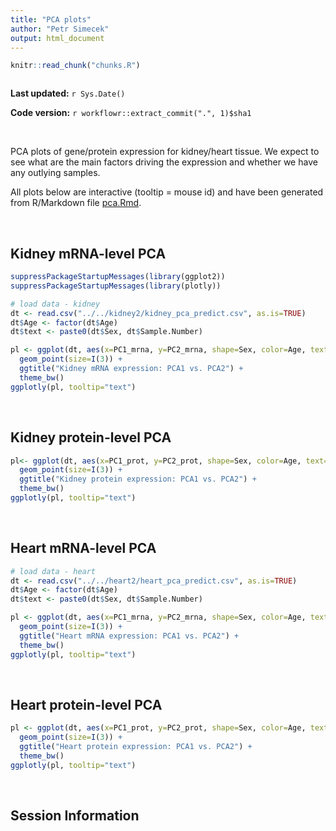 ---
title: "PCA plots"
author: "Petr Simecek"
output: html_document
---

```{r read-chunk, include=FALSE, cache=FALSE}
knitr::read_chunk("chunks.R")
```

```{r knitr-opts-chunk, include=FALSE}
```

**Last updated:** `r Sys.Date()`

**Code version:** `r workflowr::extract_commit(".", 1)$sha1`

\ 

PCA plots of gene/protein expression for kidney/heart tissue. We expect to see what are the main factors driving the expression and whether we have any outlying samples.

All plots below are interactive (tooltip = mouse id) and have been generated from R/Markdown file [pca.Rmd](https://github.com/simecek/TheAgingProteome/blob/master/analysis/pca.Rmd).

\ 

## Kidney mRNA-level PCA

```{r kidney_mrna, echo=FALSE}
suppressPackageStartupMessages(library(ggplot2))
suppressPackageStartupMessages(library(plotly))

# load data - kidney
dt <- read.csv("../../kidney2/kidney_pca_predict.csv", as.is=TRUE)
dt$Age <- factor(dt$Age)
dt$text <- paste0(dt$Sex, dt$Sample.Number)

pl <- ggplot(dt, aes(x=PC1_mrna, y=PC2_mrna, shape=Sex, color=Age, text=text)) +   
  geom_point(size=I(3)) + 
  ggtitle("Kidney mRNA expression: PCA1 vs. PCA2") +
  theme_bw()
ggplotly(pl, tooltip="text")
```

\ 

## Kidney protein-level PCA

```{r kidney_protein, echo=FALSE}
pl<- ggplot(dt, aes(x=PC1_prot, y=PC2_prot, shape=Sex, color=Age, text=text)) +
  geom_point(size=I(3)) + 
  ggtitle("Kidney protein expression: PCA1 vs. PCA2") +
  theme_bw()
ggplotly(pl, tooltip="text")
```

\ 

## Heart mRNA-level PCA

```{r heart_mrna, echo=FALSE}
# load data - heart
dt <- read.csv("../../heart2/heart_pca_predict.csv", as.is=TRUE)
dt$Age <- factor(dt$Age)
dt$text <- paste0(dt$Sex, dt$Sample.Number)

pl <- ggplot(dt, aes(x=PC1_mrna, y=PC2_mrna, shape=Sex, color=Age, text=text)) +   
  geom_point(size=I(3)) + 
  ggtitle("Heart mRNA expression: PCA1 vs. PCA2") +
  theme_bw()
ggplotly(pl, tooltip="text")
```

\ 

## Heart protein-level PCA

```{r heart_protein, echo=FALSE}
pl <- ggplot(dt, aes(x=PC1_prot, y=PC2_prot, shape=Sex, color=Age, text=text)) +   
  geom_point(size=I(3)) + 
  ggtitle("Heart protein expression: PCA1 vs. PCA2") +
  theme_bw()
ggplotly(pl, tooltip="text")
```

\ 

## Session Information

```{r session-info}
```
